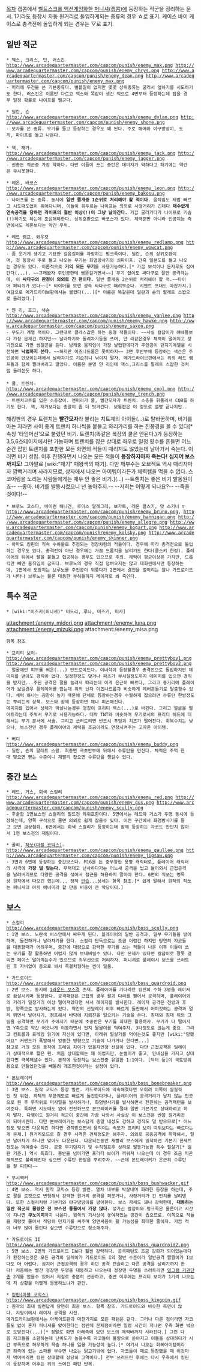 [[목차]]
캡콤에서 [[벨트스크롤 액션게임]]화한 [[퍼니셔(캡콤)]]에 등장하는 적군을 정리하는 문서. 
1기라도 등장시 자동 원거리로 돌입하게되는 종류의 경우 ☆로 표기. 케이스 바이 케이스로 총격전에 돌입하게 되는 경우는 ▽로 표기.
== 일반 적군 ==
 * 맥스, 크리스, 딘, 러스킨
 http://www.arcadequartermaster.com/capcom/punish/enemy_max.png http://www.arcadequartermaster.com/capcom/punish/enemy_chrys.png http://www.arcadequartermaster.com/capcom/punish/enemy_dean.png http://www.arcadequartermaster.com/capcom/punish/enemy_max.png
 - 머리에 두건을 쓴 기본종류다. 별볼일이 없지만 몇몇 상위종류는 굴러서 옆차기를 시도하기도 한다. 러스킨은 이름만 다르고 맥스와 똑같이 생긴 적으로 4면부터 등장하는데 잡을 경우 일정 확률로 나이프를 떨군다.

 * 딜란, 숀
 http://www.arcadequartermaster.com/capcom/punish/enemy_dylan.png http://www.arcadequartermaster.com/capcom/punish/enemy_shone.png
 - 모자를 쓴 종류. 무기를 들고 등장하는 경우도 꽤 된다. 주로 해머와 야구방망이, 도끼, 파이프를 들고 나온다.
 
 * 잭, 재거☆
 http://www.arcadequartermaster.com/capcom/punish/enemy_jack.png http://www.arcadequartermaster.com/capcom/punish/enemy_jagger.png
 - 권총든 적군중 가장 약하다. 다만 이들이 쓰는 총탄은 데미지가 약하다고 하기에는 약간은 무시못한다.

 * 레온, 바코스
 http://www.arcadequartermaster.com/capcom/punish/enemy_leon.png http://www.arcadequartermaster.com/capcom/punish/enemy_bakosu.png
 - 나이프를 든 종류. 동시에 '''일반 졸개중 1순위로 처리해야 할 적이다'''. 움직임도 제법 빠르고 시도때도없이 뛰어다니며, 이들이 휘두르는 나이프는 의외로 사정거리가 긴데다 '''재수없게 연속공격을 당하면 라이프의 절반 이상(!)이 그냥 날아간다.''' 가끔 굴러가다가 나이프로 기습(!)하기도 하는데 조심해야한다. 상위호환으로 바코스가 있다. 체력뿐만 아니라 인공지능 측면에서도 레온보다는 약간 우위.

 * 레드 램프, 와우캣
 http://www.arcadequartermaster.com/capcom/punish/enemy_redlamp.png http://www.arcadequartermaster.com/capcom/punish/enemy_wowcat.png
 - 좀 웃기게 생기고 기묘한 걸음걸이를 자랑하는 펑크족이다. 딜란, 숀의 상위호환이며, 첫 등장시 주로 들고 나오는 무기는 화염방사기와 쇠파이프. 간혹 일본도를 들고 나오는 경우도 있다. 이론적으로 '''거의 모든 무기'''를 사용가능하다.[* 가끔 보석이나 돈자루도 집어간다(...). ~~그래봤자 주인공한테 삥뜯길거면서~~] 무기 없이도 싸다구로 잘만 공격하는데, 이 '''싸다구의 판정이 의외로 긴 편이다.''' 일반 졸개중 2순위로 처리해야 할 적.~~타이어 페티쉬가 있다~~[* 타이어를 보면 광속 싸다구로 때려부순다. 시멘트 포대도 마찬가지.]여담으로 메가드라이브판에서는 짤렸다(...)[* 이름은 똑같은데 딜란과 숀의 팔레트 스왑으로 돌려썼다.]

 * 얀 리, 호크, 색슨
 http://www.arcadequartermaster.com/capcom/punish/enemy_yanlee.png http://www.arcadequartermaster.com/capcom/punish/enemy_hawke.png http://www.arcadequartermaster.com/capcom/punish/enemy_saxon.png
 - 무도가 계열 적이다. 그런대로 클라스값은 하는 중형 적들이다. ~~사실 칼잡이가 얘네들보다 가장 문제긴 하지만~~ 날라차기와 돌려차기등을 쓰며, 얀 리같은경우 체력이 떨어지고 장기전으로 가면 쌍절곤을 든다. 남캐중 움직임이 가장 날렵한데다가 주인공이 던지기계열을 시전하면 '''낙법까지 쓴다.''' ~~하지만 이즈나드롭은 못피하지~~ 3면 후반부에 등장하는 색슨은 주인공이 안보이는데에서 날라차기로 기습하니 낚이지 말자. 메가드라이브판에서는 위의 레드 램프들과 함께 짤려버리고 말았다. 이름은 분명 얀 리인데 맥스,크리스를 팔레트 스왑한 것처럼 돌려쓴듯 하다.
 
 * 쿨, 트렌치☆
 http://www.arcadequartermaster.com/capcom/punish/enemy_cool.png http://www.arcadequartermaster.com/capcom/punish/enemy_trench.png
 - 트렌치코트를 입은 소총잡이. 맨머리가 쿨, 빨간모자가 트렌치. 소총을 휘둘러서 CQB를 하기도 한다. 잭, 재거보다는 총알이 좀 더 빗겨간다. 보통판은 이 정도로 설명 끝나지만..
해킹판의 경우 트렌치는 '''빨간모자'''라 불리는 치트계의 아이돌(...)로 탈바꿈하며, 비기를 아는 자라면 사이 좋게 트렌치 하나씩을 붙들고 와리가리를 하는 진풍경을 볼 수 있다[* 속칭 '타임머신'으로 불렸던 비기. 트렌치(똑같은 복장의 쿨은 안된다.)가 등장하는 3,5,6스테이지에서만 가능하며 트렌치를 잡은 상태로 좌우로 일정 횟수를 흔들면 어느 순간 잡힌 트렌치를 포함한 모든 화면의 적들이 때리지도 않았는데 날아가서 죽는다. 이러면 비기 성립. 이후 진행하면서 나오는 모든 적들이 '''등장하자마자 죽는다!''' '''심지어 보스까지도!''' 그야말로 [wiki:"패기" 패왕색의 패기]. 다만 깨부수는 오브젝트 역시 때리자마자 깜빡거리며 사라지므로, 상자에서 나오는 아이템이라든가 체력템을 먹을 수 없다. 스코어링을 노리는 사람들에게는 매우 안 좋은 비기.](...) --트렌치는 좋은 비기 발동원이죠--
--좋아. 비기를 발동시켰으니 넌 놓아주지.-- --저희는 어떻게 되나요?-- --죽을 것이다!-- 

 * 브루노 코스타, 바이런 해니건, 루이스 알레그레, 보가트, 레온 콜스키, 맛 스키너 ▽
 http://www.arcadequartermaster.com/capcom/punish/enemy_bruno.png, http://www.arcadequartermaster.com/capcom/punish/enemy_hannigan.png http://www.arcadequartermaster.com/capcom/punish/enemy_allegre.png http://www.arcadequartermaster.com/capcom/punish/enemy_bogart.png http://www.arcadequartermaster.com/capcom/punish/enemy_kolsky.png http://www.arcadequartermaster.com/capcom/punish/enemy_skinner.png 
 - 아마도 킹핀의 직속 수하들로 추정되는 정장차림의 적들이다. 경우에 따라 총격전으로 돌입하는 경우도 있다. 총격전이 아닌 경우에는 가끔 드롭킥을 날리기도 한다(콜스키 한정). 플레이어의 뒤에서 팔을 붙들고 협공하는 경우도 있으므로 주의. 체력이 평균이상은 가지만, 드롭킥만 빼면 움직임이 굼뜨다. 브루노의 경우 직접 덤벼오지는 않고 대화씬에서만 등장하는데, 1면에서 도망치는 브루노를 주인공이 뒤쫓다가 2면에서 결전을 벌이려는 찰나 가드로이드가 나타나 브루노는 물론 대동한 부하들까지 레이저로 쏴 죽인다.  
== 특수 적군 ==
 * [wiki:"미즈키(퍼니셔)" 미도리, 루나, 미즈키, 미사]
attachment:/enemy_midori.png attachment:/enemy_luna.png attachment:/enemy_mizuki.png  ﻿attachment:/enemy_misa.png
 항목 참조

 * 프리티 보이☆
 http://www.arcadequartermaster.com/capcom/punish/enemy_prettyboy1.png http://www.arcadequartermaster.com/capcom/punish/enemy_prettyboy2.png
 - 얼굴에만 피부를 씌운(...) 안드로이드다. 이녀석이 등장할경우 총격전으로 돌입하지만 데미지를 받아도 경직이 없다. 일정한정도 맞거나 파츠가 부서질정도까지 데미지를 입으면 경직을 받지만...주된 공격은 팔을 늘려서 때리는데 이게 은근히 빠르다, 그리고 중거리에 플레이어가 보일경우 플레이어를 잡는데 위의 닌자 이즈나드롭과 비슷하게 레버흔들기로 탈출할수 있다. 체력 하나는 굉장히 높기 때문에 단체로 등장하는경우 수월하게 잡으려면 수류탄 한발정도는 뿌리는게 상책. 보스와 함께 등장하면 꽤나 피곤해진다.
 데미지를 입어서 상체가 박살나는경우 명칭이 프리티 렉스(...)로 바뀐다. 그리고 얼굴을 떨어트리는데 주워서 무기로 사용가능하다. 대략 TNT와 비슷하며 무기로서의 프리티 헤드에 대해서는 무기 문서에 서술. 그리고 쓰러트리면 반드시 푸딩과 치즈가 떨어진다. 회복수치는 낮으나, 보스전인 경우 플레이어의 체력을 조금이라도 연장시켜주는 고마운 아이템.

 * 버디
 http://www.arcadequartermaster.com/capcom/punish/enemy_buddy.png
 - 딜란, 숀의 팔레트 스왑. 최종면 극초반부에 뒤에서 수류탄을 던진다. 체력은 주먹 한대 맞으면 뻗는 수준이니 재빨리 잡으면 수류탄을 챙길수 있다.

== 중간 보스 ==
 * 레드, 거스, 회색 스컬리
 http://www.arcadequartermaster.com/capcom/punish/enemy_red.png http://www.arcadequartermaster.com/capcom/punish/enemy_gus.png http://www.arcadequartermaster.com/capcom/punish/enemy_scully.png
 - 후술할 1면보스인 스컬리의 필드전 하위호환이다. 5면에서는 레드와 거스가 두명 동시에 등장하는데, 양쪽 구석으로 몰면 의외로 쉽게 잡을수 있다. 이전 구간에서 화염방사기를 들고 오면 금상첨화. 6면에서는 회색 스컬리가 등장하는데 함께 등장하는 자코도 만만치 않아서 1면 보스전의 재림이다.

 * 골리, [[직쏘(마블 코믹스)]]☆
 http://www.arcadequartermaster.com/capcom/punish/enemy_gaullee.png http://www.arcadequartermaster.com/capcom/punish/enemy_jigsaw.png
 - 3면과 6면에 등장하는 중간보스다. M16을 든 중무장한 용병 캐릭터로, 플레이어 캐릭터의 사격에 '''가장 덜 맞는다.''' 무턱대고 난사하다가는 어느새 공격을 씹고 들어와서 근접공격을 날려버리므로 다양한 공격을 섞어서 접근을 허용하지 말아야 한다. 6면의 직쏘는 명목상 원작에서 따오긴 했는데... 정작 [[안습]]...상세는 항목 참조.[* 쉽게 말해서 원작의 직쏘는 퍼니셔의 아치 에너미라 할 만큼 비중이 큰 악당이다.]

== 보스 ==
 * 스컬리
 http://www.arcadequartermaster.com/capcom/punish/boss_scully.png
 : 1면 보스. 노란색 버스안에서 싸우게 된다. 플레이어의 일반 공격과, 일부 무기들을 방어하며, 돌진하거나 날라차기를 한다. 스컬리 단독으로는 조금 어렵긴 하지만 당연히 자코들을 대동할때가 어려우며, 중간에 대량으로 강력한 무기를 쓰는 적들이 나온 이후 이들이 쓰는 무기를 잘 활용하면 어렵지 않게 보내버릴수 있다. 다만 문제가 있다면 칼잡이로 잘못 걸리면 페이스 말아먹는수가 있으므로 최우선으로 처리하자. 퍼니셔로 플레이시 보스를 쓰러트린 후 자비없이 총으로 쏴서 즉결처형하는 씬이 일품.

 * 가드로이드
 http://www.arcadequartermaster.com/capcom/punish/boss_guardroid.png
 : 2면 보스. 동시에 [[1라운드 보스]]격 존재. 플레이어를 기다리던 킹핀의 수하 3명을 레이저로 끔살시키며 등장한다. 공격패턴은 근접의 경우 팔과 다리를 뻗어서 공격하며, 플레이어와의 거리가 일정거리 이상 떨어져있다면 서서 레이저를 발사한다. 레이저 공격은 전방과 후방, 양쪽으로 발사하는게 있다. 약간의 선딜레이 이후 빠르게 돌진해서 어퍼컷하는 공격과 멀리 뛰면서 날아차기, 점프해서 바닥에 지뢰진을 일으키는 기술을 쓴다. 침대와 침대 뒤의 그림을 공격하면 무기가 주어지기 때문에 초중반은 무기를 최대한 활용하자. 무기가 다 떨어지면 Y축으로 약간 어긋나게 이동하면서 펀치 짤짤이를 먹여주자. 3타정도로 끊는게 중요. 그리고 컨트롤과 프레임 읽기에 자신이 있다면, 아래위 필살기를 먹이는것도 좋지만 [wiki:"망했어요" 커맨드가 폭발해서 엉뚱한 방향으로 기술이 나가거나 한다면...]
 참고로 거의 모든 동작에 프레임 차이가 있을지언정 선딜이 있다. 다만 근접공격은 딜레이가 상대적으로 짧은 편. 처음 상대할때는 꽤 어렵지만, 눈썰미가 좋고, 인내심을 가지고 상대한다면 극복해낼수 있다. 본작에 등장하는 보스전중 유일한 1:1이다. [닥터 둠]이 국토방위용으로 만들었던것을 빼돌려 개조한것이라는 설정이 있다.

 * 본브레이커
 http://www.arcadequartermaster.com/capcom/punish/boss_bonebreaker.png
 : 3면 보스. 원작 코믹스 등장 빌런. 가드로이드에 익숙해졌다면 오히려 이쪽이 실질적인 첫 위협. 하체의 무한궤도로 빠르게 돌진한다거나, 플레이어의 공격거리가 닿지 않는 먼곳으로 튄 후 무작위로 미사일을 발사하거나, 화염방사기를 발사하면서 전진하는 공격패턴을 보여준다. 툭하면 시도때도 없이 전진하므로 본브레이커를 절대 일반 기본기로 상대하려고 하지 말자. 다행이도 원거리 적군이 중간에 가끔 나와서 사실상 이 보스전은 반쯤 원거리전이 되어버린다. 다만 본브레이커는 보스답게 총알 내성도 강하고 경직도 덜 받으므로[* 어느정도 맞으면 다운되긴 하다만 경직받으면서 움직이는 속도가 프리티 보이 따위보다는 빠르다는게 문제.] 원거리모드로 갈 경우 사격은 견제정도만 해주자. 의외로 공중공격에 취약해서, 일반 날아차기 하나만 맞아도 다운된다. 다운되는동안 재빨리 보스에게 밀착하면 기본기 한세트정도는 먹여줄수 있다. 공중 무기던지기 및 수직점프후 상하로 발동가능한 특수 필살기[* 일판 기준.] 역시 특효다. 중반을 넘어가면 프리티 보이가 끼워져 나오는데 이 경우 조금 피곤해지므로 불리해진다 싶으면 수류탄 한발을 뿌려주자. ~~근데 본브레이커가 은근히 수류탄을 잘 피한다~~

 * 부시왝커
 http://www.arcadequartermaster.com/capcom/punish/boss_bushwacker.gif
 : 4면 보스. 역시 원작 코믹스 등장 빌런. 열차 내부를 박살내며 화려한 등장을 하는데, 주로 팔을 로켓으로 변형해서 강력한 원거리 공격을 퍼붓거나, 사정거리가 긴 펀치를 날려댄다. 또한 스컬리처럼 기본기와 야구방망이를 방어한다. 보스 자체도 꽤나 강력한데, '''대동하는 일반 적군의 물량은 전 보스전 통들어서 가장 많다.''' 성가신 칼잡이와 펑크족은 물론이고 시간이 지나면 '''쿠노이치'''까지 나온다. 윗쪽의 기사상이 놓여져있는 공간이 좁으므로. 이쪽으로 적들을 재량껏 몰아서 적당히 던지기를 써주며 양면싸움이 될 가능성을 최대한 줄이자. 가끔 적이 너무 많이 몰린다 싶으면 수류탄으로 청소해주자.

 * 가드로이드 II
 http://www.arcadequartermaster.com/capcom/punish/boss_guardroid2.png
 : 5면 보스. 2면의 가드로이드 I보다 훨씬 강력하다. 공격패턴도 조금 강화가 되어있는데다가 환장하는것은 모든 공격의 딜레이가 가드로이드 I의 절반 수준이라 일반공격 짤짤이가 I보다도 더 어렵다. 심지어 근접공격의 경우 하던 공격 캔슬하고 다른 공격을 날리기까지 한다! 처음에는 빨간 정장맨 두명을 대동하고 나오는데 정장맨 두명을 쓰러트리면 [[잉그램 기관단총]] 2개를 얻을수 있어서 저걸로 충분히 선공하고, 중반 이후에는 프리티 보이가 1기씩 나오는데 저 상황을 어떻게 응용하느냐가 관건.

 * [[킹핀(마블 코믹스)]]
 http://www.arcadequartermaster.com/capcom/punish/boss_kingpin.gif
 : 원작의 최대 빌런답게 당연히 최종 보스. 항목 참조. 가드로이드와 비슷한 측면이 많다. 지팡이에서 레이저 공격을 시전.
 메가드라이브판에서는 아케이드판과 마찬가지로 모든 패턴은 같다. 그러나 다른 점이라면 자코들도 없이 혼자 퍼니셔를 맞이한다는 점인데 문제점이라면 일정 시간이 지나면 우측 화면 밖으로 도망친다(...)[* 정말로 화면 아래측에 있던 보스의 체력바까지 사라진다.] 그런 다음 자코들을 소환하는데 난이도가 높을수록 자코들이 물량으로 쏟아지고 이들을 상대하다가 시간 부족으로 허무하게 목숨 하나를 잃을 가능성이 높다.[* 여기서 나오는 회복아이템이라곤 좌측에 있는 소파를 부수면 나오는 닭고기밖에 없다. 자코들이 때로 등장했을 때 이것마저 먹어버리면 킹핀 상대할때 상당히 고역이다.] 전부 쓰러뜨린 후에는 다시 우측에서 킹핀이 등장하며 이후는 위의 쓰여진 패턴 반복.
